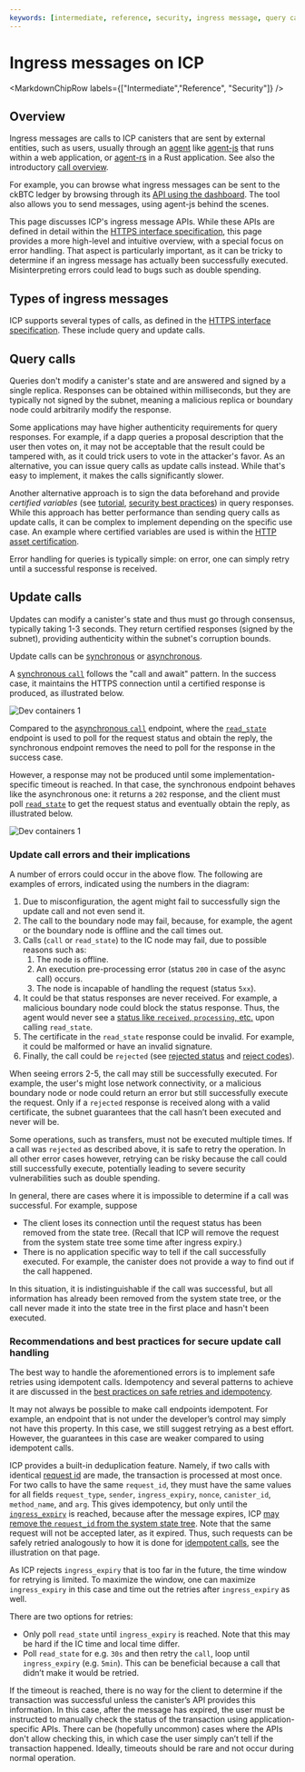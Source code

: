 ```yaml
---
keywords: [intermediate, reference, security, ingress message, query call, update call, error handling, idempotency]
---
```



# Ingress messages on ICP

<MarkdownChipRow labels={["Intermediate","Reference", "Security"]} />

## Overview

Ingress messages are calls to ICP canisters that are sent by external entities, such as users, usually through an [agent](/docs/current/developer-docs/developer-tools/dev-tools-overview/#agents) like [agent-js](https://github.com/dfinity/agent-js/tree/main) that runs within a web application, or [agent-rs](https://github.com/dfinity/agent-rs/tree/main) in a Rust application. See also the introductory [call overview](/docs/current/developer-docs/smart-contracts/call/overview). 

For example, you can browse what ingress messages can be sent to the ckBTC ledger by browsing through its [API using the dashboard](https://dashboard.internetcomputer.org/canister/mxzaz-hqaaa-aaaar-qaada-cai). The tool also allows you to send messages, using agent-js behind the scenes.

This page discusses ICP's ingress message APIs. While these APIs are defined in detail within the [HTTPS interface specification](/docs/current/references/ic-interface-spec#http-interface), this page provides a more high-level and intuitive overview, with a special focus on error handling. That aspect is particularly important, as it can be tricky to determine if an ingress message has actually been successfully executed. Misinterpreting errors could lead to bugs such as double spending.

## Types of ingress messages

ICP supports several types of calls, as defined in the [HTTPS interface specification](/docs/current/references/ic-interface-spec#http-interface). These include query and update calls. 

## Query calls
Queries don't modify a canister's state and are answered and signed by a single replica. Responses can be obtained within milliseconds, but they are typically not signed by the subnet, meaning a malicious replica or boundary node could arbitrarily modify the response. 

Some applications may have higher authenticity requirements for query responses. For example, if a dapp queries a proposal description that the user then votes on, it may not be acceptable that the result could be tampered with, as it could trick users to vote in the attacker's favor. As an alternative, you can issue query calls as update calls instead. While that's easy to implement, it makes the calls significantly slower. 

Another alternative approach is to sign the data beforehand and provide *certified variables* (see [tutorial](/docs/current/tutorials/developer-journey/level-3/3.3-certified-data/), [security best practices](/docs/current/developer-docs/security/security-best-practices/data-integrity-and-authenticity#certified-variables)) in query responses. While this approach has better performance than sending query calls as update calls, it can be complex to implement depending on the specific use case. An example where certified variables are used is within the [HTTP asset certification](/docs/current/developer-docs/security/security-best-practices/data-integrity-and-authenticity#use-http-asset-certification-and-avoid-serving-your-dapp-through-rawicp0io).

Error handling for queries is typically simple: on error, one can simply retry until a successful response is received. 

## Update calls
Updates can modify a canister's state and thus must go through consensus, typically taking 1-3 seconds. They return certified responses (signed by the subnet), providing authenticity within the subnet's corruption bounds.

Update calls can be [synchronous](/docs/current/references/ic-interface-spec#http-sync-call-overview) or [asynchronous](/docs/current/references/ic-interface-spec#http-async-call-overview). 

A [synchronous `call`](https://internetcomputer.org/docs/current/references/ic-interface-spec#http-call) follows the "call and await" pattern. In the success case, it maintains the HTTPS connection until a certified response is produced, as illustrated below. 

![Dev containers 1](./_attachments/ingress_sync_call.png)

Compared to the [asynchronous `call`](/docs/current/references/ic-interface-spec#http-async-call) endpoint, where the [`read_state`](/docs/current/references/ic-interface-spec#http-read-state) endpoint is used to poll for the request status and obtain the reply, the synchronous endpoint removes the need to poll for the response in the success case. 

However, a response may not be produced until some implementation-specific timeout is reached. In that case, the synchronous endpoint behaves like the asynchronous one: it returns a `202` response, and the client must poll [`read_state`](/docs/current/references/ic-interface-spec#http-read-state) to get the request status and eventually obtain the reply, as illustrated below.

![Dev containers 1](./_attachments/ingress_async_call.png)

### Update call errors and their implications

A number of errors could occur in the above flow. The following are examples of errors, indicated using the numbers in the diagram:
1. Due to misconfiguration, the agent might fail to successfully sign the update call and not even send it.
2. The call to the boundary node may fail, because, for example, the agent or the boundary node is offline and the call times out.
3. Calls (`call` or `read_state`) to the IC node may fail, due to possible reasons such as:
   1. The node is offline.
   2. An execution pre-processing error (status `200` in case of the async call) occurs.
   3. The node is incapable of handling the request (status `5xx`).
4. It could be that status responses are never received. For example, a malicious boundary node could block the status response. Thus, the agent would never see a [status like `received`, `processing`, etc.](/docs/current/references/ic-interface-spec#state-tree-request-status) upon calling `read_state`.
5. The certificate in the `read_state` response could be invalid. For example, it could be malformed or have an invalid signature.
6. Finally, the call could be `rejected` (see [rejected status](/docs/current/references/ic-interface-spec#state-tree-request-status) and [reject codes](/docs/current/references/ic-interface-spec#reject-codes)).

When seeing errors 2-5, the call may still be successfully executed. For example, the user's might lose network connectivity, or a malicious boundary node or node could return an error but still successfully execute the request. Only if a `rejected` response is received along with a valid certificate, the subnet guarantees that the call hasn’t been executed and never will be.

Some operations, such as transfers, must not be executed multiple times. If a call was `rejected` as described above, it is safe to retry the operation. In all other error cases however, retrying can be risky because the call could still successfully execute, potentially leading to severe security vulnerabilities such as double spending.

In general, there are cases where it is impossible to determine if a call was successful. For example, suppose
* The client loses its connection until the request status has been removed from the state tree. (Recall that ICP will remove the request from the system state tree some time after ingress expiry.)
* There is no application specific way to tell if the call successfully executed. For example, the canister does not provide a way to find out if the call happened.

In this situation, it is indistinguishable if the call was successful, but all information has already been removed from the system state tree, or the call never made it into the state tree in the first place and hasn't been executed. 

### Recommendations and best practices for secure update call handling

The best way to handle the aforementioned errors is to implement safe retries using idempotent calls. Idempotency and several patterns to achieve it are discussed in the [best practices on safe retries and idempotency](/docs/current/developer-docs/smart-contracts/best-practices/idempotency).

It may not always be possible to make call endpoints idempotent. For example, an endpoint that is not under the developer’s control may simply not have this property. In this case, we still suggest retrying as a best effort. However, the guarantees in this case are weaker compared to using idempotent calls.

ICP provides a built-in deduplication feature. Namely, if two calls with identical [request id](/docs/current/references/ic-interface-spec#request-ids) are made, the transaction is processed at most once. For two calls to have the same `request_id`, they must have the same values for all fields `request_type`, `sender`, `ingress_expiry`, `nonce`, `canister_id`, `method_name`, and `arg`. This gives idempotency, but only until the [`ingress_expiry`](/docs/current/references/ic-interface-spec#authentication) is reached, because after the message expires, ICP [may remove the `request_id` from the system state tree](/docs/current/references/ic-interface-spec#state-tree-request-status). Note that the same request will not be accepted later, as it expired. Thus, such requests can be safely retried analogously to how it is done for [idempotent calls](/docs/current/developer-docs/smart-contracts/best-practices/idempotency#idempotent-canister-apis), see the illustration on that page.

As ICP rejects `ingress_expiry` that is too far in the future, the time window for retrying is limited. To maximize the window, one can maximize `ingress_expiry` in this case and time out the retries after `ingress_expiry` as well.

There are two options for retries:
* Only poll `read_state` until `ingress_expiry` is reached. Note that this may be hard if the IC time and local time differ.
* Poll `read_state` for e.g. `30s` and then retry the `call`, loop until `ingress_expiry` (e.g. `5min`). This can be beneficial because a call that didn’t make it would be retried.

If the timeout is reached, there is no way for the client to determine if the transaction was successful unless the canister’s API provides this information. In this case, after the message has expired, the user must be instructed to manually check the status of the transaction using application-specific APIs. There can be (hopefully uncommon) cases where the APIs don't allow checking this, in which case the user simply can’t tell if the transaction happened. Ideally, timeouts should be rare and not occur during normal operation.